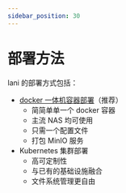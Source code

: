 ```yaml
---
sidebar_position: 30
---
```


# 部署方法

lani 的部署方式包括：

- [docker 一体机容器部署](./docker-all-in-one)（推荐）
  - 简简单单一个 docker 容器
  - 主流 NAS 均可使用
  - 只需一个配置文件
  - 打包 MinIO 服务
- Kubernetes 集群部署
  - 高可定制性
  - 与已有的基础设施融合
  - 文件系统管理更自由
